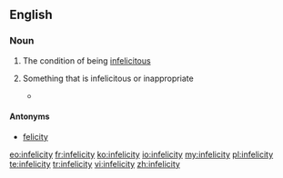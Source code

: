==English==

===Noun===
{{en-noun|~|infelicities}}

# {{context|uncountable|lang=en}} The condition of being [[infelicitous]]
# {{context|countable|lang=en}} Something that is infelicitous or inappropriate
#*{{quote-journal|2007|date=October 24|Jeffrey Alan Barrett|Approximate Truth and Descriptive Nesting|Erkenntnis|url=|doi=10.1007/s10670-007-9086-6|volume=68|issue=2|pages=
|passage=Returning to our own epistemic situation, we do not know the sense in which quantum mechanics and relativity will be taken to be approximately true after their descriptive '''infelicities''' are addressed. }}

====Antonyms====
* {{sense|condition}} [[felicity]]

[[eo:infelicity]]
[[fr:infelicity]]
[[ko:infelicity]]
[[io:infelicity]]
[[my:infelicity]]
[[pl:infelicity]]
[[te:infelicity]]
[[tr:infelicity]]
[[vi:infelicity]]
[[zh:infelicity]]